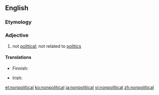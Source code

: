 ==English==

===Etymology===
{{prefix|non|political}}

===Adjective===
{{en-adj}}

# not [[political]]; not related to [[politics]]

====Translations====
{{trans-top|not political}}
* Finnish: {{t-|fi|epäpoliittinen}}
{{trans-mid}}
* Irish: {{t-|ga|neamhpholaitiúil}}
{{trans-bottom}}

[[et:nonpolitical]]
[[ko:nonpolitical]]
[[ja:nonpolitical]]
[[vi:nonpolitical]]
[[zh:nonpolitical]]